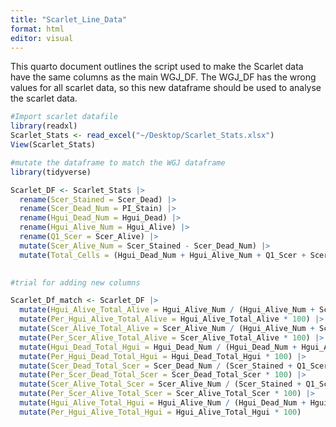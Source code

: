 ```yaml
---
title: "Scarlet_Line_Data"
format: html
editor: visual
---
```


This quarto document outlines the script used to make the Scarlet data have the same columns as the main WGJ_DF. The WGJ_DF has the wrong values for all scarlet data, so this new dataframe should be used to analyse the scarlet data.

```r
#Import scarlet datafile
library(readxl)
Scarlet_Stats <- read_excel("~/Desktop/Scarlet_Stats.xlsx")
View(Scarlet_Stats)
```

```r
#mutate the dataframe to match the WGJ dataframe
library(tidyverse)

Scarlet_DF <- Scarlet_Stats |> 
  rename(Scer_Stained = Scer_Dead) |> 
  rename(Scer_Dead_Num = PI_Stain) |> 
  rename(Hgui_Dead_Num = Hgui_Dead) |> 
  rename(Hgui_Alive_Num = Hgui_Alive) |> 
  rename(Q1_Scer = Scer_Alive) |> 
  mutate(Scer_Alive_Num = Scer_Stained - Scer_Dead_Num) |> 
  mutate(Total_Cells = (Hgui_Dead_Num + Hgui_Alive_Num + Q1_Scer + Scer_Stained))
  
```

```r
#trial for adding new columns

Scarlet_Df_match <- Scarlet_DF |> 
  mutate(Hgui_Alive_Total_Alive = Hgui_Alive_Num / (Hgui_Alive_Num + Scer_Alive_Num)) |> 
  mutate(Per_Hgui_Alive_Total_Alive = Hgui_Alive_Total_Alive * 100) |> 
  mutate(Scer_Alive_Total_Alive = Scer_Alive_Num / (Hgui_Alive_Num + Scer_Alive_Num)) |> 
  mutate(Per_Scer_Alive_Total_Alive = Scer_Alive_Total_Alive * 100) |> 
  mutate(Hgui_Dead_Total_Hgui = Hgui_Dead_Num / (Hgui_Dead_Num + Hgui_Alive_Num)) |> 
  mutate(Per_Hgui_Dead_Total_Hgui = Hgui_Dead_Total_Hgui * 100) |> 
  mutate(Scer_Dead_Total_Scer = Scer_Dead_Num / (Scer_Stained + Q1_Scer)) |> 
  mutate(Per_Scer_Dead_Total_Scer = Scer_Dead_Total_Scer * 100) |> 
  mutate(Scer_Alive_Total_Scer = Scer_Alive_Num / (Scer_Stained + Q1_Scer)) |> 
  mutate(Per_Scer_Alive_Total_Scer = Scer_Alive_Total_Scer * 100) |> 
  mutate(Hgui_Alive_Total_Hgui = Hgui_Alive_Num / (Hgui_Dead_Num + Hgui_Alive_Num)) |> 
  mutate(Per_Hgui_Alive_Total_Hgui = Hgui_Alive_Total_Hgui * 100)
```
